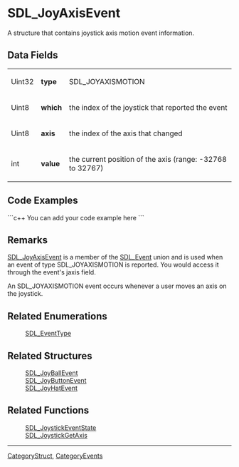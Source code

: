 <!-- pragma section-numbers off -->
<!-- pragma disable-camelcase -->

= SDL_JoyAxisEvent =
A structure that contains joystick axis motion event information.


== Data Fields ==
{|
|Uint32
|'''type'''
|SDL_JOYAXISMOTION
|-
|Uint8
|'''which'''
|the index of the joystick that reported the event
|-
|Uint8
|'''axis'''
|the index of the axis that changed
|-
|int
|'''value'''
|the current position of the axis (range: -32768 to 32767)
|}

== Code Examples ==
```c++
You can add your code example here
```

== Remarks ==
[[SDL_JoyAxisEvent]] is a member of the [[SDL_Event]] union and is used when an event of type SDL_JOYAXISMOTION is reported.  You would access it through the event's jaxis field.

An SDL_JOYAXISMOTION event occurs whenever a user moves an axis on the joystick.

== Related Enumerations ==
:[[SDL_EventType]]

== Related Structures ==
:[[SDL_JoyBallEvent]]
:[[SDL_JoyButtonEvent]]
:[[SDL_JoyHatEvent]]

== Related Functions ==
:[[SDL_JoystickEventState]]
:[[SDL_JoystickGetAxis]]

----
[[CategoryStruct]], [[CategoryEvents]]
